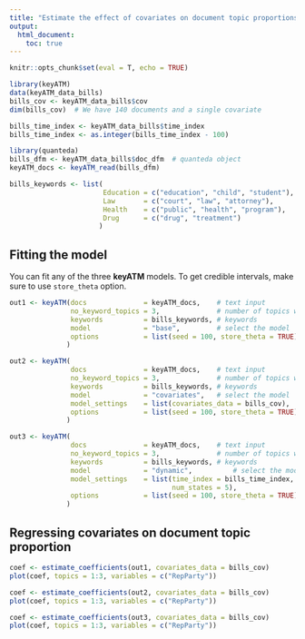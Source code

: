 ```yaml
---
title: "Estimate the effect of covariates on document topic proportions"
output: 
  html_document:
    toc: true
---
```


```r
knitr::opts_chunk$set(eval = T, echo = TRUE)
```

```r
library(keyATM)
data(keyATM_data_bills)
bills_cov <- keyATM_data_bills$cov
dim(bills_cov)  # We have 140 documents and a single covariate

bills_time_index <- keyATM_data_bills$time_index
bills_time_index <- as.integer(bills_time_index - 100)

library(quanteda)
bills_dfm <- keyATM_data_bills$doc_dfm  # quanteda object
keyATM_docs <- keyATM_read(bills_dfm)

bills_keywords <- list(
                       Education = c("education", "child", "student"),
                       Law       = c("court", "law", "attorney"),
                       Health    = c("public", "health", "program"),
                       Drug      = c("drug", "treatment")
                      )
```

## Fitting the model
You can fit any of the three **keyATM** models. To get credible intervals, make sure to use `store_theta` option.

```r
out1 <- keyATM(docs              = keyATM_docs,    # text input
               no_keyword_topics = 3,              # number of topics without keywords
               keywords          = bills_keywords, # keywords
               model             = "base",         # select the model
               options           = list(seed = 100, store_theta = TRUE)
              )

out2 <- keyATM(    
               docs              = keyATM_docs,    # text input
               no_keyword_topics = 3,              # number of topics without keywords
               keywords          = bills_keywords, # keywords
               model             = "covariates",   # select the model
               model_settings    = list(covariates_data = bills_cov),
               options           = list(seed = 100, store_theta = TRUE)
              )

out3 <- keyATM(    
               docs              = keyATM_docs,    # text input
               no_keyword_topics = 3,              # number of topics without keywords
               keywords          = bills_keywords, # keywords
               model             = "dynamic",          # select the model
               model_settings    = list(time_index = bills_time_index,
                                        num_states = 5),
               options           = list(seed = 100, store_theta = TRUE)
              )
```

## Regressing covariates on document topic proportion
```r
coef <- estimate_coefficients(out1, covariates_data = bills_cov)
plot(coef, topics = 1:3, variables = c("RepParty"))
```


```r
coef <- estimate_coefficients(out2, covariates_data = bills_cov)
plot(coef, topics = 1:3, variables = c("RepParty"))
```


```r
coef <- estimate_coefficients(out3, covariates_data = bills_cov)
plot(coef, topics = 1:3, variables = c("RepParty"))
```


